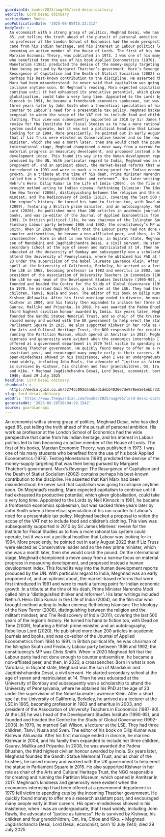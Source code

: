 ```yaml
---
guardianId: books/2025/aug/05/lord-desai-obituary
webTitle: Lord Desai obituary
sectionName: Books
webPublicationDate: '2025-08-05T15:32:31Z'
bodyText: >-
  An economist with a strong grasp of politics, Meghnad Desai, who has died aged
  85, put telling the truth ahead of the pursuit of personal ambition. His work
  as professor at the London School of Economics had the wide perspective that
  came from his Indian heritage, and his interest in Labour politics led to him
  becoming an active member of the House of Lords. The first of his books,
  Marxian Economic Theory, was published in 1973. I was one of his many students
  who benefited from the use of his book Applied Econometrics (1976). Testing
  Monetarism (1981) predicted the demise of the money-supply targeting that was
  then being pursued by Margaret Thatcher’s government. Marx’s Revenge: The
  Resurgence of Capitalism and the Death of Statist Socialism (2002) contains
  perhaps his best-known contribution to the discipline. He asserted that Karl
  Marx had been misunderstood: he never said that capitalism was going to
  collapse anytime soon. On Meghnad’s reading, Marx expected capitalism to
  continue until it had exhausted its productive potential, which given
  globalisation, could take a very long time. Appointed to the Lords by Neil
  Kinnock in 1991, he became a frontbench economics spokesman, but was sacked
  three years later by John Smith when a theoretical speculation of his ran
  counter to Labour’s need for a presentable tax policy. Meghnad backed a
  proposal to widen the scope of the VAT net to include food and children’s
  clothing. This view was subsequently supported in 2010 by Sir James Mirrlees’
  review for the Institute for Fiscal Studies as to how a more rational tax
  system could operate, but it was not a political headline that Labour was
  looking for in 1994. More presciently, he pointed out in early August 2022
  that if Liz Truss were elected as Conservative leader and so the new prime
  minister, which she was a month later, then she would crash the pound. On the
  international stage, Meghnad championed a move away from a narrow focus on
  material progress in measuring development, and proposed instead a human
  development index. This found its way into the human development reports
  produced by the UN. With particular regard to India, Meghnad was an early
  proponent of, and an optimist about, the market-based reforms that were first
  introduced in 1991 and were to mark a turning point for Indian economic
  growth. In a tribute at the time of his deah, Prime Minister Narendra Modi
  called him a “distinguished thinker and reformer”. His later writings included
  Nehru’s Hero: Dilip Kumar in the Life of India (2004), on the film star who
  brought method acting to Indian cinema; Rethinking Islamism: The Ideology of
  the New Terror (2006), distinguishing between the religion and the militant
  mindset; and The Rediscovery of India (2011), covering the last 500 years of
  the region’s history. He turned his hand to fiction too, with Dead on Time
  (2009), featuring a British prime minister, and an autobiography, Rebellious
  Lord (2020). He published more than 200 articles in academic journals and
  books, and was co-editor of the Journal of Applied Econometrics from 1984 to
  1991. In British political life, he was chairman of the Islington South and
  Finsbury Labour party between 1986 and 1992; the constituency’s MP was Chris
  Smith. When in 2020 Meghnad felt that the Labour party had not done enough to
  counter antisemitism, he became a non-affliated peer, and then, in 2023, a
  crossbencher. Born in what is now Varodara, in Gujarat state, Meghnad was the
  son of Mandakini and Jagdhishchandra Desai, a civil servant. He started
  secondary school at the age of seven and matriculated at 14. Then he was
  educated at the University of Bombay and subsequently won a scholarship to
  attend the University of Pennsylvania, where he obtained his PhD at the age of
  23 under the supervision of the Nobel laureate Lawrence Klein. After a short
  spell at the University of California, Berkeley, he arrived as a lecturer at
  the LSE in 1965, becoming professor in 1983 and emeritus in 2003, and
  president of the Association of University Teachers in Economics (1987-90). At
  the LSE he was head of the Development Studies Institute (1990-95), and
  founded and headed the Centre for the Study of Global Governance (1992-2003).
  In 1970, he married Gail Wilson, a lecturer at the LSE. They had three
  children, Tanvi, Nuala and Sven. The editor of his book on Dilip Kumar was
  Kishwar Ahluwalia. After his first marriage ended in divorce, he married
  Kishwar in 2004, and his family then expanded to include her three children,
  Gaurav, Mallika and Priyanka. In 2008, he was awarded the Padma Bhushan, the
  third highest civilian honour awarded by India. Six years later, Meghnad
  founded the Gandhi Statue Memorial Trust, and as chair of the trustees, he
  raised money and worked with the UK government to help erect the statue in
  Parliament Square in 2015. He also supported Kishwar in her role as chair of
  the Arts and Cultural Heritage Trust, the NGO responsible for creating and
  running the Partition Museum, which opened in Amritsar in 2017. Meghnad’s
  kindness and generosity were evident when the economics internship I had been
  offered at a government department in 1979 fell victim to spending cuts by the
  incoming Thatcher government. He quickly found money to offer me a research
  assistant post, and encouraged many people early in their careers. His
  open-mindedness showed in his insistence, when I was an undergraduate, that I
  read widely, including John Rawls, the advocate of “justice as fairness”. He
  is survived by Kishwar, his children and four grandchildren, Om, Ira, Chloe
  and Kiko. • Meghnad Jagdishchandra Desai, Lord Desai, economist, born 10 July
  1940; died 29 July 2025
headline: Lord Desai obituary
thumbnail: >-
  https://media.guim.co.uk/3274dc092daa6bad1debb402667de978ee5e1ebb/333_0_3333_2667/500.jpg
slug: lord-desai-obituary
webUrl: 'https://www.theguardian.com/books/2025/aug/05/lord-desai-obituary'
generatedAt: '2025-08-28T20:04:29.154Z'
source: guardian-api
---
```

An economist with a strong grasp of politics, Meghnad Desai, who has died aged 85, put telling the truth ahead of the pursuit of personal ambition. His work as professor at the London School of Economics had the wide perspective that came from his Indian heritage, and his interest in Labour politics led to him becoming an active member of the House of Lords. The first of his books, Marxian Economic Theory, was published in 1973. I was one of his many students who benefited from the use of his book Applied Econometrics (1976). Testing Monetarism (1981) predicted the demise of the money-supply targeting that was then being pursued by Margaret Thatcher’s government. Marx’s Revenge: The Resurgence of Capitalism and the Death of Statist Socialism (2002) contains perhaps his best-known contribution to the discipline. He asserted that Karl Marx had been misunderstood: he never said that capitalism was going to collapse anytime soon. On Meghnad’s reading, Marx expected capitalism to continue until it had exhausted its productive potential, which given globalisation, could take a very long time. Appointed to the Lords by Neil Kinnock in 1991, he became a frontbench economics spokesman, but was sacked three years later by John Smith when a theoretical speculation of his ran counter to Labour’s need for a presentable tax policy. Meghnad backed a proposal to widen the scope of the VAT net to include food and children’s clothing. This view was subsequently supported in 2010 by Sir James Mirrlees’ review for the Institute for Fiscal Studies as to how a more rational tax system could operate, but it was not a political headline that Labour was looking for in 1994. More presciently, he pointed out in early August 2022 that if Liz Truss were elected as Conservative leader and so the new prime minister, which she was a month later, then she would crash the pound. On the international stage, Meghnad championed a move away from a narrow focus on material progress in measuring development, and proposed instead a human development index. This found its way into the human development reports produced by the UN. With particular regard to India, Meghnad was an early proponent of, and an optimist about, the market-based reforms that were first introduced in 1991 and were to mark a turning point for Indian economic growth. In a tribute at the time of his deah, Prime Minister Narendra Modi called him a “distinguished thinker and reformer”. His later writings included Nehru’s Hero: Dilip Kumar in the Life of India (2004), on the film star who brought method acting to Indian cinema; Rethinking Islamism: The Ideology of the New Terror (2006), distinguishing between the religion and the militant mindset; and The Rediscovery of India (2011), covering the last 500 years of the region’s history. He turned his hand to fiction too, with Dead on Time (2009), featuring a British prime minister, and an autobiography, Rebellious Lord (2020). He published more than 200 articles in academic journals and books, and was co-editor of the Journal of Applied Econometrics from 1984 to 1991. In British political life, he was chairman of the Islington South and Finsbury Labour party between 1986 and 1992; the constituency’s MP was Chris Smith. When in 2020 Meghnad felt that the Labour party had not done enough to counter antisemitism, he became a non-affliated peer, and then, in 2023, a crossbencher. Born in what is now Varodara, in Gujarat state, Meghnad was the son of Mandakini and Jagdhishchandra Desai, a civil servant. He started secondary school at the age of seven and matriculated at 14. Then he was educated at the University of Bombay and subsequently won a scholarship to attend the University of Pennsylvania, where he obtained his PhD at the age of 23 under the supervision of the Nobel laureate Lawrence Klein. After a short spell at the University of California, Berkeley, he arrived as a lecturer at the LSE in 1965, becoming professor in 1983 and emeritus in 2003, and president of the Association of University Teachers in Economics (1987-90). At the LSE he was head of the Development Studies Institute (1990-95), and founded and headed the Centre for the Study of Global Governance (1992-2003). In 1970, he married Gail Wilson, a lecturer at the LSE. They had three children, Tanvi, Nuala and Sven. The editor of his book on Dilip Kumar was Kishwar Ahluwalia. After his first marriage ended in divorce, he married Kishwar in 2004, and his family then expanded to include her three children, Gaurav, Mallika and Priyanka. In 2008, he was awarded the Padma Bhushan, the third highest civilian honour awarded by India. Six years later, Meghnad founded the Gandhi Statue Memorial Trust, and as chair of the trustees, he raised money and worked with the UK government to help erect the statue in Parliament Square in 2015. He also supported Kishwar in her role as chair of the Arts and Cultural Heritage Trust, the NGO responsible for creating and running the Partition Museum, which opened in Amritsar in 2017. Meghnad’s kindness and generosity were evident when the economics internship I had been offered at a government department in 1979 fell victim to spending cuts by the incoming Thatcher government. He quickly found money to offer me a research assistant post, and encouraged many people early in their careers. His open-mindedness showed in his insistence, when I was an undergraduate, that I read widely, including John Rawls, the advocate of “justice as fairness”. He is survived by Kishwar, his children and four grandchildren, Om, Ira, Chloe and Kiko. • Meghnad Jagdishchandra Desai, Lord Desai, economist, born 10 July 1940; died 29 July 2025
